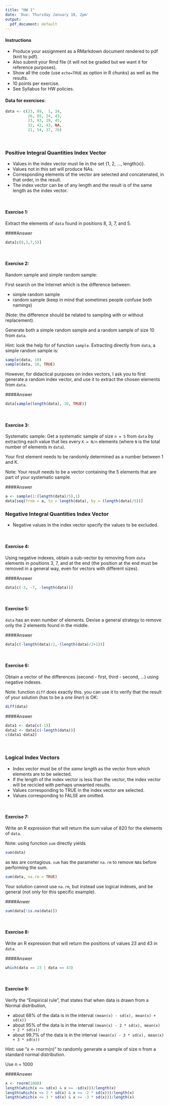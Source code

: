 ```yaml
---
title: "HW 1"
date: 'Due: Thursday January 18, 2pm'
output:
  pdf_document: default
---
```


#### Instructions
* Produce your assignment as a RMarkdown document
  rendered to pdf (knit to pdf).
* Also submit your Rmd file (it will not be graded but we want it for reference purposes).
* Show all the code (use `echo=TRUE` as option in R chunks) as
well as the results.
* 10 points per exercise.
* See Syllabus for HW policies.

#### Data for exercises:
```r
data <- c(23, 89,  1, 34,
          26, 85, 24, 43,
          23, 93, 29, 45,
          32, 42, 43, NA,
          21, 54, 37, 76)
```

<br />

### Positive Integral Quantities Index Vector
* Values in the index vector must lie in the set 
{1, 2, ..., length(x)}.
* Values not in this set will produce NAs.
* Corresponding elements of the vector are selected and
  concatenated, in that order, in the result.
* The index vector can be of any length and the result
is of the same length as the index vector.

<br />

#### Exercise 1:
Extract the elements of `data` found in positions
8, 3, 7, and 5.

####Answer
```r
data[c(8,3,7,5)]
```
<br />

#### Exercise 2:
Random sample and simple random sample:

First search on the Internet which is the difference
between:

* simple random sample
* random sample
(keep in mind that sometimes people confuse both namings)

(Note: the difference should be related to sampling with or without replacement).

Generate both a simple random sample and a random sample
of size 10 from `data`.

Hint: look the help for of function `sample`.
Extracting directly from `data`, a simple random sample is:
```r
sample(data, 10)
sample(data, 10, TRUE)
```

However, for didactical purposes on index vectors,
I ask you to first generate
a random index vector, and use it to extract the
chosen elements from `data`.

####Answer
```r
data[sample(length(data), 10, TRUE)]
```
<br />

#### Exercise 3:
Systematic sample:
Get a systematic sample of size `n = 5` from `data`
by extracting each value that lies every `K = N/n` elements
(where `N` is the total number of elements in `data`).

Your first element needs to be randomly determined
as a number between 1 and K.

Note: Your result needs to be a vector containing
the 5 elements that are part of your systematic sample.

####Answer
```r
a <- sample(1:(length(data)/5),1)
data[seq(from = a, to = length(data), by = (length(data)/5))]
```


### Negative Integral Quantities Index Vector
* Negative values in the index vector specify the values
to be excluded.

<br />

#### Exercise 4:
Using negative indexes, obtain a sub-vector by removing
from `data` elements in positions 3, 7, and at the end
(the position at the end must be removed in a general way,
even for vectors with different sizes).

####Answer
```r
data[c(-3, -7, -length(data))]
```
<br />

#### Exercise 5:
`data` has an even number of elements. Devise a general
strategy to remove only the 2 elements found in the middle.

####Answer
```r
data[c(-length(data)/2,-(length(data)/2+1))]
```

<br />

#### Exercise 6:
Obtain a vector of the differences
(second - first, third - second, ...)
using negative indexes.

Note: function `diff` does exactly this. you
can use it to verify that the result of your
solution (has to be a *one liner*) is OK:
```r
diff(data)
```
####Answer
```r
data1 <- data[c(-1)]
data2 <- data[c(-length(data))]
c(data1-data2)
```

<br />

### Logical Index Vectors
* Index vector must be of the *same length* as the vector
  from which elements are to be selected.
* If the length of the index vector is less than the vector,
  the index vector will be recicled with perhaps unwanted
  results.
* Values corresponding to TRUE in the index vector are
  selected.
* Values corresponding to FALSE are omitted.

<br />

#### Exercise 7:
Write an R expression that will return the sum value
of 820 for the elements of `data`.

Note: using function `sum` directly yields
```r
sum(data)
```
as `NA`s are contagious. `sum` has the parameter
`na.rm` to remove `NA`s before performing the sum.
```r
sum(data, na.rm = TRUE)
```

Your solution cannot use `na.rm`, but instead
use logical indexes, and be general
(not only for this specific example).

####Anwer
```r
sum(data[!is.na(data)])
```

<br />

#### Exercise 8:

Write an R expression that will return the positions
of values 23 and 43 in `data`.

####Answer
```r
which(data == 23 | data == 43)
```
<br />

#### Exercise 9:
Verify the "Empirical rule", that states that when data
is drawn from a Normal distribution,

* about 68% of the data is in the interval
  `(mean(x) - sd(x), mean(x) + sd(x))`
* about 95% of the data is in the interval
  `(mean(x) - 2 * sd(x), mean(x) + 2 * sd(x))`
* about 99.7% of the data is in the interval
  `(mean(x) - 3 * sd(x), mean(x) + 3 * sd(x))`

Hint: use "x <- rnorm(n)" to randomly generate
      a sample of size n from a standard
      normal distribution.
        
Use n = 1000

####Answer
```r
x <- rnorm(1000)
length(which(x <= sd(x) & x >= -sd(x)))/length(x)
length(which(x <= 2 * sd(x) & x >= -2 * sd(x)))/length(x)
length(which(x <= 3 * sd(x) & x >= -3 * sd(x)))/length(x)
```